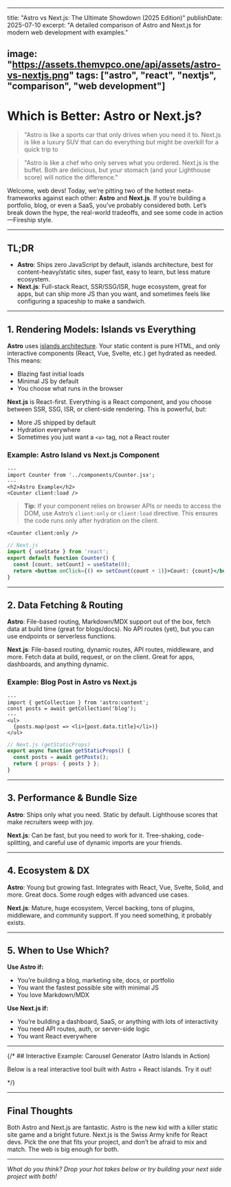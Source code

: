 
---
title: "Astro vs Next.js: The Ultimate Showdown (2025 Edition)"
publishDate: 2025-07-10
excerpt: "A detailed comparison of Astro and Next.js for modern web development with examples."

image: "https://assets.themvpco.one/api/assets/astro-vs-nextjs.png"
tags: ["astro", "react", "nextjs", "comparison", "web development"]
---


# Which is Better: Astro or Next.js?
> "Astro is like a sports car that only drives when you need it to. Next.js is like a luxury SUV that can do everything but might be overkill for a quick trip to

> "Astro is like a chef who only serves what you ordered. Next.js is the buffet. Both are delicious, but your stomach (and your Lighthouse score) will notice the difference."

Welcome, web devs! Today, we’re pitting two of the hottest meta-frameworks against each other: **Astro** and **Next.js**. If you’re building a portfolio, blog, or even a SaaS, you’ve probably considered both. Let’s break down the hype, the real-world tradeoffs, and see some code in action—Fireship style.

---

## TL;DR

- **Astro**: Ships zero JavaScript by default, islands architecture, best for content-heavy/static sites, super fast, easy to learn, but less mature ecosystem.
- **Next.js**: Full-stack React, SSR/SSG/ISR, huge ecosystem, great for apps, but can ship more JS than you want, and sometimes feels like configuring a spaceship to make a sandwich.

---

## 1. Rendering Models: Islands vs Everything

**Astro** uses [islands architecture](https://docs.astro.build/concepts/islands/). Your static content is pure HTML, and only interactive components (React, Vue, Svelte, etc.) get hydrated as needed. This means:

- Blazing fast initial loads
- Minimal JS by default
- You choose what runs in the browser

**Next.js** is React-first. Everything is a React component, and you choose between SSR, SSG, ISR, or client-side rendering. This is powerful, but:

- More JS shipped by default
- Hydration everywhere
- Sometimes you just want a `<a>` tag, not a React router

### Example: Astro Island vs Next.js Component

```astro
---
import Counter from '../components/Counter.jsx';
---
<h2>Astro Example</h2>
<Counter client:load />
```

> **Tip:** If your component relies on browser APIs or needs to access the DOM, use Astro’s `client:only` or `client:load` directive. This ensures the code runs only after hydration on the client.

```astro
<Counter client:only />
```

```jsx
// Next.js
import { useState } from 'react';
export default function Counter() {
  const [count, setCount] = useState(0);
  return <button onClick={() => setCount(count + 1)}>Count: {count}</button>;
}
```

---

## 2. Data Fetching & Routing

**Astro**: File-based routing, Markdown/MDX support out of the box, fetch data at build time (great for blogs/docs). No API routes (yet), but you can use endpoints or serverless functions.

**Next.js**: File-based routing, dynamic routes, API routes, middleware, and more. Fetch data at build, request, or on the client. Great for apps, dashboards, and anything dynamic.

### Example: Blog Post in Astro vs Next.js

```astro
---
import { getCollection } from 'astro:content';
const posts = await getCollection('blog');
---
<ul>
  {posts.map(post => <li>{post.data.title}</li>)}
</ul>
```

```jsx
// Next.js (getStaticProps)
export async function getStaticProps() {
  const posts = await getPosts();
  return { props: { posts } };
}
```

---

## 3. Performance & Bundle Size

**Astro**: Ships only what you need. Static by default. Lighthouse scores that make recruiters weep with joy.

**Next.js**: Can be fast, but you need to work for it. Tree-shaking, code-splitting, and careful use of dynamic imports are your friends.

---

## 4. Ecosystem & DX

**Astro**: Young but growing fast. Integrates with React, Vue, Svelte, Solid, and more. Great docs. Some rough edges with advanced use cases.

**Next.js**: Mature, huge ecosystem, Vercel backing, tons of plugins, middleware, and community support. If you need something, it probably exists.

---

## 5. When to Use Which?

**Use Astro if:**
- You’re building a blog, marketing site, docs, or portfolio
- You want the fastest possible site with minimal JS
- You love Markdown/MDX

**Use Next.js if:**
- You’re building a dashboard, SaaS, or anything with lots of interactivity
- You need API routes, auth, or server-side logic
- You want React everywhere

---

{/* ## Interactive Example: Carousel Generator (Astro Islands in Action)

Below is a real interactive tool built with Astro + React islands. Try it out!

<CarouselGenPage client:only /> */}

---

## Final Thoughts

Both Astro and Next.js are fantastic. Astro is the new kid with a killer static site game and a bright future. Next.js is the Swiss Army knife for React devs. Pick the one that fits your project, and don’t be afraid to mix and match. The web is big enough for both.

---

*What do you think? Drop your hot takes below or try building your next side project with both!*

